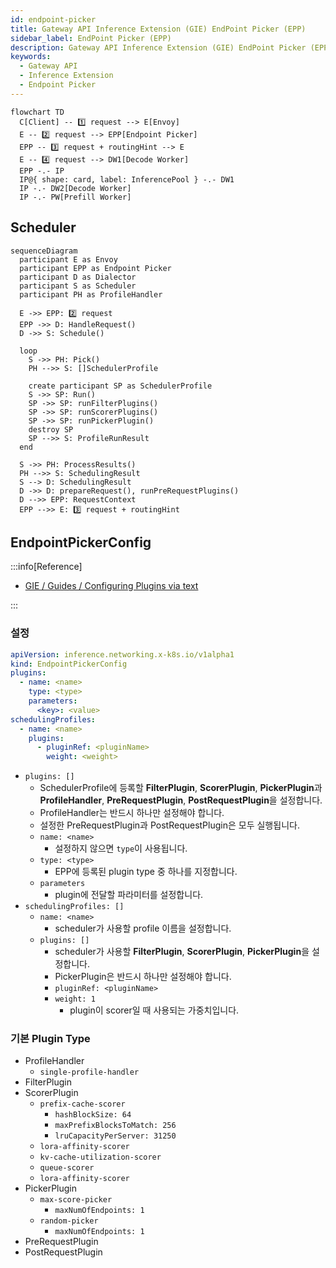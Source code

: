 ```yaml
---
id: endpoint-picker
title: Gateway API Inference Extension (GIE) EndPoint Picker (EPP)
sidebar_label: EndPoint Picker (EPP)
description: Gateway API Inference Extension (GIE) EndPoint Picker (EPP)
keywords:
  - Gateway API
  - Inference Extension
  - Endpoint Picker
---
```


```mermaid
flowchart TD
  C[Client] -- 1️⃣ request --> E[Envoy]
  E -- 2️⃣ request --> EPP[Endpoint Picker]
  EPP -- 3️⃣ request + routingHint --> E
  E -- 4️⃣ request --> DW1[Decode Worker]
  EPP -.- IP
  IP@{ shape: card, label: InferencePool } -.- DW1
  IP -.- DW2[Decode Worker]
  IP -.- PW[Prefill Worker]
```

## Scheduler

```mermaid
sequenceDiagram
  participant E as Envoy
  participant EPP as Endpoint Picker
  participant D as Dialector
  participant S as Scheduler
  participant PH as ProfileHandler

  E ->> EPP: 2️⃣ request
  EPP ->> D: HandleRequest()
  D ->> S: Schedule()

  loop
    S ->> PH: Pick()
    PH -->> S: []SchedulerProfile

    create participant SP as SchedulerProfile
    S ->> SP: Run()
    SP ->> SP: runFilterPlugins()
    SP ->> SP: runScorerPlugins()
    SP ->> SP: runPickerPlugin()
    destroy SP
    SP -->> S: ProfileRunResult
  end

  S ->> PH: ProcessResults()
  PH -->> S: SchedulingResult
  S --> D: SchedulingResult
  D ->> D: prepareRequest(), runPreRequestPlugins()
  D -->> EPP: RequestContext
  EPP -->> E: 3️⃣ request + routingHint
```

## EndpointPickerConfig

:::info[Reference]

- [GIE / Guides / Configuring Plugins via text](https://gateway-api-inference-extension.sigs.k8s.io/guides/epp-configuration/config-text/)

:::

### 설정

```yaml
apiVersion: inference.networking.x-k8s.io/v1alpha1
kind: EndpointPickerConfig
plugins:
  - name: <name>
    type: <type>
    parameters:
      <key>: <value>
schedulingProfiles:
  - name: <name>
    plugins:
      - pluginRef: <pluginName>
        weight: <weight>
```

- `plugins: []`
  - SchedulerProfile에 등록할 **FilterPlugin**, **ScorerPlugin**, **PickerPlugin**과 **ProfileHandler**, **PreRequestPlugin**, **PostRequestPlugin**을 설정합니다.
  - ProfileHandler는 반드시 하나만 설정해야 합니다.
  - 설정한 PreRequestPlugin과 PostRequestPlugin은 모두 실행됩니다.
  - `name: <name>`
    - 설정하지 않으면 `type`이 사용됩니다.
  - `type: <type>`
    - EPP에 등록된 plugin type 중 하나를 지정합니다.
  - `parameters`
    - plugin에 전달할 파라미터를 설정합니다.
- `schedulingProfiles: []`
  - `name: <name>`
    - scheduler가 사용할 profile 이름을 설정합니다.
  - `plugins: []`
    - scheduler가 사용할 **FilterPlugin**, **ScorerPlugin**, **PickerPlugin**을 설정합니다.
    - PickerPlugin은 반드시 하나만 설정해야 합니다.
    - `pluginRef: <pluginName>`
    - `weight: 1`
      - plugin이 scorer일 때 사용되는 가중치입니다.

### 기본 Plugin Type

- ProfileHandler
  - `single-profile-handler`
- FilterPlugin
- ScorerPlugin
  - `prefix-cache-scorer`
    - `hashBlockSize: 64`
    - `maxPrefixBlocksToMatch: 256`
    - `lruCapacityPerServer: 31250`
  - `lora-affinity-scorer`
  - `kv-cache-utilization-scorer`
  - `queue-scorer`
  - `lora-affinity-scorer`
- PickerPlugin
  - `max-score-picker`
    - `maxNumOfEndpoints: 1`
  - `random-picker`
    - `maxNumOfEndpoints: 1`
- PreRequestPlugin
- PostRequestPlugin
